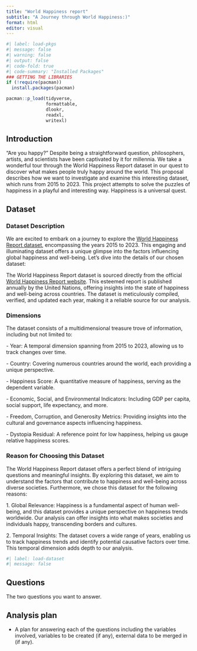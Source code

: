 ```yaml
---
title: "World Happiness report"
subtitle: "A Journey through World Happiness:)"
format: html
editor: visual
---
```


```r
#| label: load-pkgs
#| message: false
#| warning: false
#| output: false
#| code-fold: true
#| code-summary: "Installed Packages"
### GETTING THE LIBRARIES
if (!require(pacman))
  install.packages(pacman)

pacman::p_load(tidyverse,
               formattable,
               dlookr,
               readxl,
               writexl)
```

## Introduction

"Are you happy?" Despite being a straightforward question, philosophers, artists, and scientists have been captivated by it for millennia. We take a wonderful tour through the World Happiness Report dataset in our quest to discover what makes people truly happy around the world. This proposal describes how we want to investigate and examine this interesting dataset, which runs from 2015 to 2023. This project attempts to solve the puzzles of happiness in a playful and interesting way. Happiness is a universal quest.

## Dataset

### Dataset Description

We are excited to embark on a journey to explore the [World Happiness Report dataset](https://worldhappiness.report/data/), encompassing the years 2015 to 2023. This engaging and illuminating dataset offers a unique glimpse into the factors influencing global happiness and well-being. Let's dive into the details of our chosen dataset:

The World Happiness Report dataset is sourced directly from the official [World Happiness Report website](https://worldhappiness.report/). This esteemed report is published annually by the United Nations, offering insights into the state of happiness and well-being across countries. The dataset is meticulously compiled, verified, and updated each year, making it a reliable source for our analysis.

### Dimensions

The dataset consists of a multidimensional treasure trove of information, including but not limited to:

\- Year: A temporal dimension spanning from 2015 to 2023, allowing us to track changes over time.

\- Country: Covering numerous countries around the world, each providing a unique perspective.

\- Happiness Score: A quantitative measure of happiness, serving as the dependent variable.

\- Economic, Social, and Environmental Indicators: Including GDP per capita, social support, life expectancy, and more.

\- Freedom, Corruption, and Generosity Metrics: Providing insights into the cultural and governance aspects influencing happiness.

\- Dystopia Residual: A reference point for low happiness, helping us gauge relative happiness scores.

### Reason for Choosing this Dataset

The World Happiness Report dataset offers a perfect blend of intriguing questions and meaningful insights. By exploring this dataset, we aim to understand the factors that contribute to happiness and well-being across diverse societies. Furthermore, we chose this dataset for the following reasons:

1\. Global Relevance: Happiness is a fundamental aspect of human well-being, and this dataset provides a unique perspective on happiness trends worldwide. Our analysis can offer insights into what makes societies and individuals happy, transcending borders and cultures.

2\. Temporal Insights: The dataset covers a wide range of years, enabling us to track happiness trends and identify potential causative factors over time. This temporal dimension adds depth to our analysis.

```r
#| label: load-dataset
#| message: false

```

## Questions

The two questions you want to answer.

## Analysis plan

-   A plan for answering each of the questions including the variables involved, variables to be created (if any), external data to be merged in (if any).
